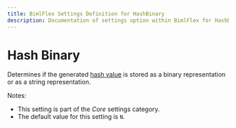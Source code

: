 ---
title: BimlFlex Settings Definition for HashBinary
description: Documentation of settings option within BimlFlex for HashBinary
---
<head>
  <meta name="varigenceProduct" content="BimlFlex"></meta>
  <meta name="varigenceArticleType" content="Reference"></meta>
</head>


# Hash Binary

Determines if the generated [hash value](../../concepts/hashing) is stored as a binary representation or as a string representation.

Notes:

* This setting is part of the *Core* settings category.
* The default value for this setting is `N`.
